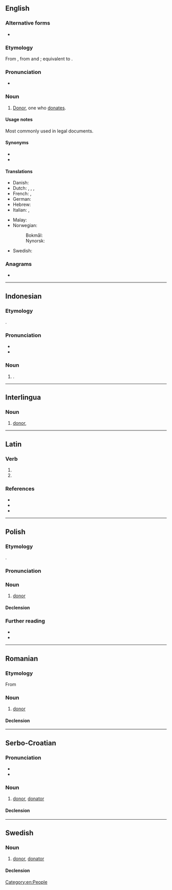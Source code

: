 ==English==

===Alternative forms===
* {{l|en|donatour}} {{qualifier|obsolete}}

===Etymology===
From {{inh|en|enm|donatour}}, from {{der|en|la|dōnātor}} and {{der|en|fro|-}}; equivalent to {{suffix|en|donate|or}}.

===Pronunciation===
* {{rhymes|en|eɪtə(ɹ)|s=3}}

===Noun===
{{en-noun}}

# {{lb|en|rare}} [[donor|Donor]], one who [[donate]]s.

====Usage notes====
Most commonly used in legal documents.

====Synonyms====
* {{l|en|donater}}
* {{l|en|donor}}

====Translations====
{{trans-top|one who donates}}
* Danish: {{t|da|donator|c}}
* Dutch: {{t+|nl|schenker|m}}, {{t+|nl|donateur|m}}, {{t+|nl|begunstiger|m}}, {{t|nl|begiftiger|m}}
* French: {{t+|fr|donateur|m}}, {{t+|fr|donatrice|f}}
* German: {{t+|de|Spender|m}}
* Hebrew: {{t|he|תורם|m|tr=torém|sc=Hebr}}
* Italian: {{t+|it|donatore|m}}, {{t|it|donatrice|f}}
{{trans-mid}}
* Malay: {{t|ms|pederma}}
* Norwegian:
*: Bokmål: {{t+|nb|donator|m}}
*: Nynorsk: {{t|nn|donator|m}}
* Swedish: {{t+|sv|donator}}
{{trans-bottom}}

===Anagrams===
* {{anagrams|en|a=adnoort|odorant|tandoor|tornado}}

[[Category:en:People]]

----

==Indonesian==

===Etymology===
{{lbor|id|la|dōnātor}}.

===Pronunciation===
* {{IPA|id|[d̪oˈnat̪ɔr]}}
* {{hyphenation|id|do|na|tor}}

===Noun===
{{id-noun|head=|pl=donator-donator}}

# {{alt sp|id|donatur|t=donor}}.

----

==Interlingua==

===Noun===
{{ia-noun|es}}

# [[donor]], {{l|en|donator}}

----

==Latin==

===Verb===
{{la-verb-form|dōnātor}}

# {{inflection of|la|dōnō||2|s|futr|pasv|impr}}
# {{inflection of|la|dōnō||3|s|futr|pasv|impr}}

===References===
* {{R:L&S}}
* {{R:du Cange}}
* {{R:Gaffiot}}

----

==Polish==

===Etymology===
{{bor+|pl|la|dōnātor}}.

===Pronunciation===
{{pl-p|a=LL-Q809 (pol)-Poemat-donator.wav}}

===Noun===
{{pl-noun|m-pr|f=donatorka}}

# [[donor]]
#: {{syn|pl|ofiarodawca|dawca|darczyńca|dobroczyńca|fundator}}

====Declension====
{{pl-decl-noun-m-pr|nomp=donatorzy/donatorowie}}

===Further reading===
* {{R:pl:WSJP}}
* {{R:pl:PWN}}

{{C|pl|Male people}}

----

==Romanian==

===Etymology===
From {{bor|ro|fr|donateur}}

===Noun===
{{ro-noun|m|donatori}}

# [[donor]]

====Declension====
{{ro-noun-m}}

----

==Serbo-Croatian==

===Pronunciation===
* {{IPA|sh|/dǒnaːtor/}}
* {{hyphenation|sh|do|na|tor}}

===Noun===
{{sh-noun|g=m|head=dònātor}}

# [[donor]], [[#English|donator]]

====Declension====
{{sh-decl-noun
|donator|donatori
|donatora|donatora
|donatoru|donatorima
|donatora|donatore
|donatore|donatori
|donatoru|donatorima
|donatorom|donatorima
}}

----

==Swedish==

===Noun===
{{sv-noun|c}}

# [[donor]], [[#English|donator]]

====Declension====
{{sv-noun-irreg-c|2=donatorn|3=donatorer}}